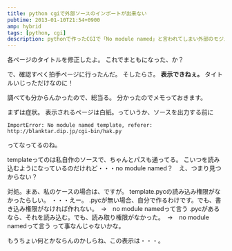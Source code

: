 ```yaml
---
title: python cgiで外部ソースのインポートが出来ない
pubtime: 2013-01-10T21:54+0900
amp: hybrid
tags: [python, cgi]
description: pythonで作ったCGIで「No module named」と言われてしまい外部のモジュールをインポート出来ない場合の対処方法です。
---
```


各ページのタイトルを修正したよ。
これでまともになった、か？

で、確認すべく拍手ページに行ったんだ。
そしたらさ。
**表示できねぇ。**
タイトルいじっただけなのに！

調べても分からんかったので、総当る。
分かったのでメモっておきます。

まずは症状。
表示されるページは白紙。っていうか、ソースを出力する前に
```
ImportError: No module named template, referer: http://blanktar.dip.jp/cgi-bin/hak.py
```
ってなってるのね。

templateってのは私自作のソースで、ちゃんとパスも通ってる。
こいつを読み込むようになっているのだけれど・・・no module named？　え、つまり見つからない？

対処。まあ、私のケースの場合は、ですが。
template.pycの読み込み権限がなかったらしい。
・・・えー。
.pycが無い場合、自分で作るわけです。でも、書き込み権限がなければ作れない。　→　no module namedって言う
.pycがあるなら、それを読み込む。でも、読み取り権限がなかった。　→　no module namedって言う
って事なんじゃないかな。

もうちょい何とかならんのかしらね、この表示は・・・。
